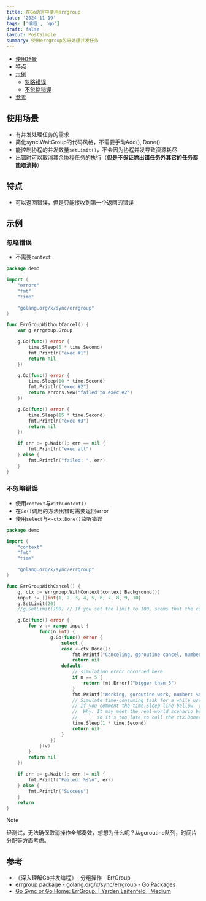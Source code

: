 ```yaml
---
title: 在Go语言中使用errgroup
date: '2024-11-19'
tags: ['编程', 'go']
draft: false
layout: PostSimple
summary: 使用errgroup包来处理并发任务
---
```


- [使用场景](#使用场景)
- [特点](#特点)
- [示例](#示例)
  - [忽略错误](#忽略错误)
  - [不忽略错误](#不忽略错误)
- [参考](#参考)

## 使用场景

- 有并发处理任务的需求
- 简化sync.WaitGroup的代码风格，不需要手动Add(), Done()
- 能控制协程的并发数量`setLimit()`，不会因为协程并发导致资源耗尽
- 出错时可以取消其余协程任务的执行（**但是不保证除出错任务外其它的任务都能取消掉**）

## 特点

- 可以返回错误，但是只能接收到第一个返回的错误

## 示例

### 忽略错误

- 不需要`context`

```go:https://github.com/apuppy/go-play/blob/main/demo/error_group.go
package demo

import (
	"errors"
	"fmt"
	"time"

	"golang.org/x/sync/errgroup"
)

func ErrGroupWithoutCancel() {
	var g errgroup.Group

	g.Go(func() error {
		time.Sleep(5 * time.Second)
		fmt.Println("exec #1")
		return nil
	})

	g.Go(func() error {
		time.Sleep(10 * time.Second)
		fmt.Println("exec #2")
		return errors.New("failed to exec #2")
	})

	g.Go(func() error {
		time.Sleep(15 * time.Second)
		fmt.Println("exec #3")
		return nil
	})

	if err := g.Wait(); err == nil {
		fmt.Println("exec all")
	} else {
		fmt.Println("failed: ", err)
	}
}
```

### 不忽略错误

- 使用`context`与`WithContext()`
- 在`Go()`调用的方法出错时需要返回error
- 使用`select`与`<-ctx.Done()`监听错误

```go:https://github.com/apuppy/go-play/blob/main/demo/error_group.go
package demo

import (
	"context"
	"fmt"
	"time"

	"golang.org/x/sync/errgroup"
)

func ErrGroupWithCancel() {
	g, ctx := errgroup.WithContext(context.Background())
	input := []int{1, 2, 3, 4, 5, 6, 7, 8, 9, 10}
	g.SetLimit(20)
	//g.SetLimit(100) // If you set the limit to 100, seems that the context canceling does not work.

	g.Go(func() error {
		for v := range input {
			func(n int) {
				g.Go(func() error {
					select {
					case <-ctx.Done():
						fmt.Printf("Canceling, goroutine cancel, number: %d\n", n)
						return nil
					default:
						// simulation error occurred here
						if n == 5 {
							return fmt.Errorf("bigger than 5")
						}
						fmt.Printf("Working, goroutine work, number: %d\n", n)
						// Simulate time-consuming task for a while use time.Sleep()
						// If you comment the time.Sleep line bellow, you will see context canceling seems did not work. But it's not true.
						//  Why: It may meet the real-world scenario because the task executed very fast,
						//       so it's too late to call the ctx.Done() to cancel other goroutines.
						time.Sleep(1 * time.Second)
						return nil
					}
				})
			}(v)
		}
		return nil
	})

	if err := g.Wait(); err != nil {
		fmt.Printf("Failed: %s\n", err)
	} else {
		fmt.Println("Success")
	}
	return
}
```

> [!NOTE]  
> 经测试，无法确保取消操作全部奏效，想想为什么呢？从goroutine队列，时间片分配等方面考虑。

## 参考

- 《深入理解Go并发编程》- 分组操作 - ErrGroup
- [errgroup package - golang.org/x/sync/errgroup - Go Packages](https://pkg.go.dev/golang.org/x/sync/errgroup#example-Group-Pipeline)
- [Go Sync or Go Home: ErrGroup. | Yarden Laifenfeld | Medium](https://medium.com/@yardenlaif/go-sync-or-go-home-errgroup-f91a0ee72d3f)
